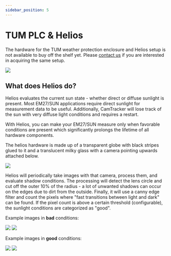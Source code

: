 ```yaml
---
sidebar_position: 5
---
```


# TUM PLC & Helios

The hardware for the TUM weather protection enclosure and Helios setup is not available to buy off the shelf yet. Please [contact us](/docs/contact) if you are interested in acquiring the same setup.

<img src='/img/docs/muccnet-image-roof.jpg' className='tw-mb-6 tw-rounded-lg' />

## What does Helios do?

Helios evaluates the current sun state - whether direct or diffuse sunlight is present. Most EM27/SUN applications require direct sunlight for measurement data to be useful. Additionally, CamTracker will lose track of the sun with very diffuse light conditions and requires a restart.

With Helios, you can make your EM27/SUN measure only when favorable conditions are present which significantly prolongs the lifetime of all hardware components.

The helios hardware is made up of a transparent globe with black stripes glued to it and a translucent milky glass with a camera pointing upwards attached below.

<div className='tw-flex tw-justify-center tw-w-full'>
    <img
        src='/img/docs/helios-hardware.png'
        className='tw-mb-2 tw-rounded-lg !tw-h-64'
    />
</div>

Helios will periodically take images with that camera, process them, and evaluate shadow conditions. The processing will detect the lens circle and cut off the outer 10% of the radius - a lot of unwanted shadows can occur on the edges due to dirt from the outside. Finally, it will use a canny edge filter and count the pixels where "fast transitions between light and dark" can be found. If the pixel count is above a certain threshold (configurable), the sunlight conditions are categorized as "good".

Example images in **bad** conditions:

<div className='tw-flex tw-items-center tw-justify-center tw-w-full tw-gap-x-2 -tw-mt-3 tw-mb-4'>
    <img
        src='/img/docs/helios-example-image-bad-raw.jpg'
        className='tw-rounded-lg !tw-h-48'
    />
    <img
        src='/img/docs/helios-example-image-bad-processed.jpg'
        className='tw-rounded-lg !tw-h-48'
    />
</div>

Example images in **good** conditions:

<div className='tw-flex tw-items-center tw-justify-center tw-w-full tw-gap-x-2 -tw-mt-3 tw-mb-4'>
    <img
        src='/img/docs/helios-example-image-good-raw.jpg'
        className='tw-rounded-lg !tw-h-48'
    />
    <img
        src='/img/docs/helios-example-image-good-processed.jpg'
        className='tw-rounded-lg !tw-h-48'
    />
</div>
